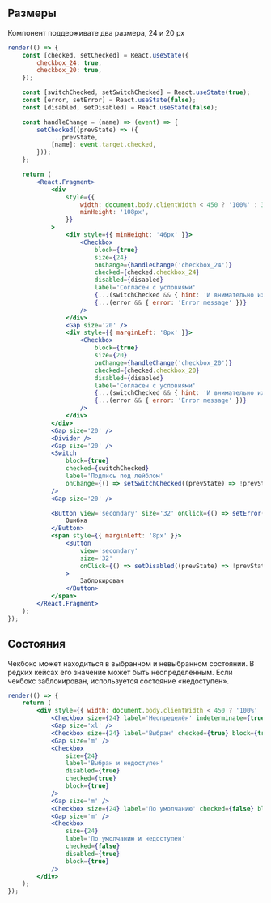 ## Размеры

Компонент поддерживате два размера, 24 и 20 px

```jsx live
render(() => {
    const [checked, setChecked] = React.useState({
        checkbox_24: true,
        checkbox_20: true,
    });

    const [switchChecked, setSwitchChecked] = React.useState(true);
    const [error, setError] = React.useState(false);
    const [disabled, setDisabled] = React.useState(false);

    const handleChange = (name) => (event) => {
        setChecked((prevState) => ({
            ...prevState,
            [name]: event.target.checked,
        }));
    };

    return (
        <React.Fragment>
            <div
                style={{
                    width: document.body.clientWidth < 450 ? '100%' : 320,
                    minHeight: '108px',
                }}
            >
                <div style={{ minHeight: '46px' }}>
                    <Checkbox
                        block={true}
                        size={24}
                        onChange={handleChange('checkbox_24')}
                        checked={checked.checkbox_24}
                        disabled={disabled}
                        label='Согласен с условиями'
                        {...(switchChecked && { hint: 'И внимательно их прочитал' })}
                        {...(error && { error: 'Error message' })}
                    />
                </div>
                <Gap size='20' />
                <div style={{ marginLeft: '8px' }}>
                    <Checkbox
                        block={true}
                        size={20}
                        onChange={handleChange('checkbox_20')}
                        checked={checked.checkbox_20}
                        disabled={disabled}
                        label='Согласен с условиями'
                        {...(switchChecked && { hint: 'И внимательно их прочитал' })}
                        {...(error && { error: 'Error message' })}
                    />
                </div>
            </div>
            <Gap size='20' />
            <Divider />
            <Gap size='20' />
            <Switch
                block={true}
                checked={switchChecked}
                label='Подпись под лейблом'
                onChange={() => setSwitchChecked((prevState) => !prevState)}
            />
            <Gap size='20' />

            <Button view='secondary' size='32' onClick={() => setError((prevState) => !prevState)}>
                Ошибка
            </Button>
            <span style={{ marginLeft: '8px' }}>
                <Button
                    view='secondary'
                    size='32'
                    onClick={() => setDisabled((prevState) => !prevState)}
                >
                    Заблокирован
                </Button>
            </span>
        </React.Fragment>
    );
});
```

## Состояния

Чекбокс может находиться в выбранном и невыбранном состоянии. В редких кейсах его значение может быть неопределённым.
Если чекбокс заблокирован, используется состояние «недоступен».

```jsx live
render(() => {
    return (
        <div style={{ width: document.body.clientWidth < 450 ? '100%' : 320 }}>
            <Checkbox size={24} label='Неопределён' indeterminate={true} block={true} />
            <Gap size='xl' />
            <Checkbox size={24} label='Выбран' checked={true} block={true} />
            <Gap size='m' />
            <Checkbox
                size={24}
                label='Выбран и недоступен'
                disabled={true}
                checked={true}
                block={true}
            />
            <Gap size='m' />
            <Checkbox size={24} label='По умолчанию' checked={false} block={true} />
            <Gap size='m' />
            <Checkbox
                size={24}
                label='По умолчанию и недоступен'
                checked={false}
                disabled={true}
                block={true}
            />
        </div>
    );
});
```
